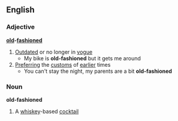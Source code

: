 ==English==
===Adjective===
'''[[old]]-[[fashioned]]'''
#[[Outdated]] or no longer in [[vogue]]
#* My bike is '''old-fashioned''' but it gets me around
#[[Preferring]] the [[custom]]s of [[earlier]] times
#* You can't stay the night, my parents are a bit '''old-fashioned'''

===Noun===
{{wikipedia}}
'''old-fashioned'''
#A [[whiskey]]-based [[cocktail]]